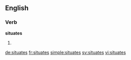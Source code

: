 
==English==

===Verb===
'''situates'''

# {{third-person singular of|situate}}

[[de:situates]]
[[fr:situates]]
[[simple:situates]]
[[sv:situates]]
[[vi:situates]]